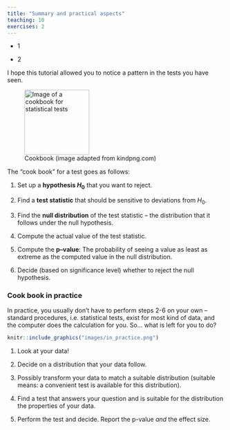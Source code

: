 ```yaml
---
title: "Summary and practical aspects"
teaching: 10
exercises: 2
---
```


:::::::::::::::::::::::::::::::::::::: questions 

- 1

::::::::::::::::::::::::::::::::::::::::::::::::

::::::::::::::::::::::::::::::::::::: objectives

- 2
::::::::::::::::::::::::::::::::::::::::::::::::

I hope this tutorial allowed you to notice a pattern in the tests you have seen.  


![Cookbook (image adapted from kindpng.com)](fig/cookbook.png){width="150px" alt="Image of a cookbook for statistical tests"}


The "cook book" for a test goes as follows:  

1. Set up a **hypothesis $H_0$** that you want to reject.  

2. Find a **test statistic** that should be sensitive to deviations from $H_0$.  

3. Find the **null distribution** of the test statistic – the distribution that it follows under the null hypothesis.   

4. Compute the actual value of the test statistic.  

5. Compute the **p–value**: The probability of seeing a value as least as extreme as the computed value in the null distribution. 

6. Decide (based on significance level) whether to reject the null hypothesis.  

### Cook book in practice  

In practice, you usually don't have to perform steps 2-6 on your own -- standard procedures, i.e. statistical tests, exist for most kind of data, and the computer does the calculation for you. So... what is left for you to do?  


```r
knitr::include_graphics("images/in_practice.png")
```

1. Look at your data!   

2. Decide on a distribution that your data follow.  

3. Possibly transform your data to match a suitable distribution (suitable means: a convenient test is available for this distribution).  

4. Find a test that answers your question and is suitable for the distribution the properties of your data.  

5. Perform the test and decide. Report the p-value *and* the effect size.  
